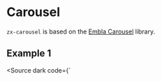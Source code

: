 
<Meta title="Core/zx-carousel" />

# Carousel

`zx-carousel` is based on the [Embla Carousel](https://www.embla-carousel.com/) library.

## Example 1

<Source
  dark
  code={`<style>
  zx-carousel {
    --slide-size: calc(100% / 3);
    --slide-gap: 1rem;
  }
<style>
<zx-carousel>
  <zx-carousel-item>Slide 1</zx-carousel-item>
  <zx-carousel-item>Slide 2</zx-carousel-item>
  <zx-carousel-item>Slide 3</zx-carousel-item>
</zx-carousel>`}
/>

<Story of={Stories.Showcase} />

## Example 2

<Source
  dark
  code={`<style>
  zx-carousel {
    --slide-size: 100%;
    --slide-gap: 0;
  }
  zx-carousel.gallery::part(button-prev) {
    left: -24px;
  }
  zx-carousel.gallery::part(button-next) {
    right: -24px;
  }
<style>
<zx-carousel>
  <zx-carousel-item><img src="url" /></zx-carousel-item>
  <zx-carousel-item><img src="url" /></zx-carousel-item>
  <zx-carousel-item><img src="url" /></zx-carousel-item>
</zx-carousel>`}
/>

<Story of={Stories.ProductGallery} />
